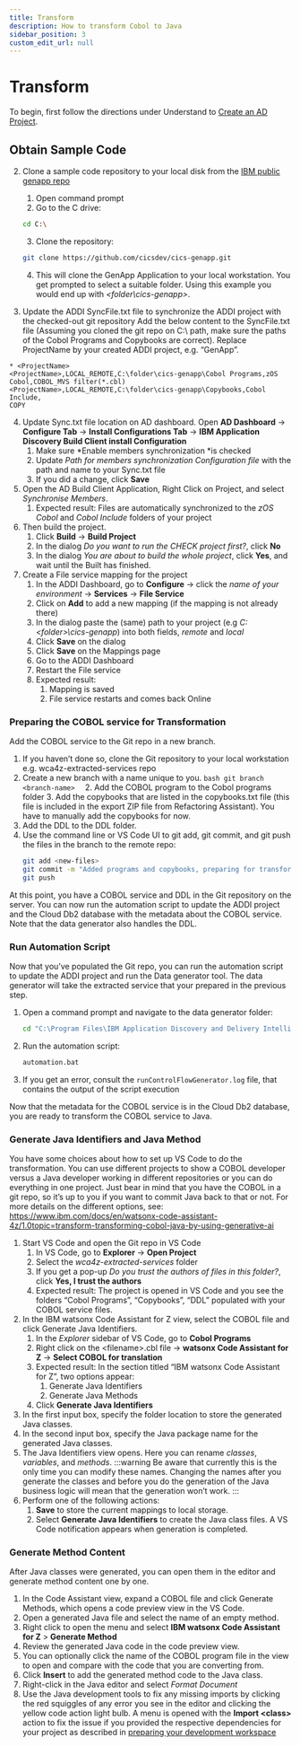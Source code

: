 ```yaml
---
title: Transform
description: How to transform Cobol to Java
sidebar_position: 3
custom_edit_url: null
---
```


# Transform

To begin, first follow the directions under Understand to [Create an AD Project](understand#create-ad-project).

## Obtain Sample Code

2. Clone a sample code repository to your local disk from the [IBM public genapp repo](ttps://github.com/cicsdev/cics-genapp)
    1. Open command prompt
    2. Go to the C drive:
    ```bash
    cd C:\
    ```
    3. Clone the repository:
    ```bash
    git clone https://github.com/cicsdev/cics-genapp.git
    ```
    4. This will clone the GenApp Application to your local workstation. You get prompted to select a suitable folder. Using this example you would end up with *\<folder\cics-genapp\>*.
    
3. Update the ADDI SyncFile.txt file to synchronize the ADDI project with the checked-out git repository
Add the below content to the SyncFile.txt file (Assuming you cloned the git repo on C:\ path, make sure the paths of the Cobol Programs and Copybooks are correct). Replace ProjectName by your created ADDI project, e.g. “GenApp”.
```
* <ProjectName>
<ProjectName>,LOCAL_REMOTE,C:\folder\cics-genapp\Cobol Programs,zOS Cobol,COBOL_MVS filter(*.cbl)
<ProjectName>,LOCAL_REMOTE,C:\folder\cics-genapp\Copybooks,Cobol Include,
COPY
```
4. Update Sync.txt file location on AD dashboard. Open **AD Dashboard** -> **Configure Tab** -> **Install Configurations Tab** -> **IBM Application Discovery Build Client install Configuration**
    1. Make sure *Enable members synchronization *is checked
    2. Update *Path for members synchronization Configuration file* with the path and name to your Sync.txt file
    3. If you did a change, click **Save**
5. Open the AD Build Client Application, Right Click on Project, and select *Synchronise Members*.
    1. Expected result: Files are automatically synchronized to the *zOS Cobol* and *Cobol Include* folders of your project
6. Then build the project.
    1. Click **Build** -> **Build Project**
    2. In the dialog *Do you want to run the CHECK project first?*, click **No**
    3. In the dialog *You are about to build the whole project*, click **Yes**, and wait until the Built has finished.
7. Create a File service mapping for the project
    1. In the ADDI Dashboard, go to **Configure** -> click the *name of your environment* -> **Services** -> **File Service**
    2. Click on **Add** to add a new mapping (if the mapping is not already there)
    3. In the dialog paste the (same) path to your project (e.g *C:\<folder>\cics-genapp*) into both fields, *remote* and *local*
    4. Click **Save** on the dialog
    5. Click **Save** on the Mappings page
    6. Go to the ADDI Dashboard
    7. Restart the File service
    8. Expected result:
        1. Mapping is saved
        2. File service restarts and comes back Online


### Preparing the COBOL service for Transformation

Add the COBOL service to the Git repo in a new branch.
1. If you haven’t done so, clone the Git repository to your local workstation e.g. wca4z-extracted-services repo
2. Create a new branch with a name unique to you.
        ```bash
        git branch <branch-name> 
        ```
    2. Add the COBOL program to the Cobol programs folder
    3. Add the copybooks that are listed in the copybooks.txt file (this file is included in the export ZIP file from Refactoring Assistant). You have to manually add the copybooks for now.
3. Add the DDL to the DDL folder.
4. Use the command line or VS Code UI to git add, git commit, and git push the files in the branch to the remote repo:
    ```bash
    git add <new-files>
    git commit -m "Added programs and copybooks, preparing for transformation"
    git push
    ```

At this point, you have a COBOL service and DDL in the Git repository on the server. You can now run the automation script to update the ADDI project and 
the Cloud Db2 database with the metadata about the COBOL service. Note that the data generator also handles the DDL.

### Run Automation Script
Now that you’ve populated the Git repo, you can run the automation script to update the ADDI project and run the Data generator tool. 
The data generator will take the extracted service that your prepared in the previous step.

1. Open a command prompt and navigate to the data generator folder:
    ```bash
    cd "C:\Program Files\IBM Application Discovery and Delivery Intelligence\WCA4Z Data Generator"
    ```
2. Run the automation script:
    ```bash
    automation.bat
    ```
3. If you get an error, consult the `runControlFlowGenerator.log` file, that contains the output of the script execution

Now that the metadata for the COBOL service is in the Cloud Db2 database, you are ready to transform the COBOL service to Java.

### Generate Java Identifiers and Java Method

You have some choices about how to set up VS Code to do the transformation. You can use different projects to show a COBOL developer versus a Java developer working in different repositories or you can do everything in one project. Just bear in mind that you have the COBOL in a git repo, so it’s up to you if you want to commit Java back to that or not. For more details on the different options, see:
https://www.ibm.com/docs/en/watsonx-code-assistant-4z/1.0topic=transform-transforming-cobol-java-by-using-generative-ai

1. Start VS Code and open the Git repo in VS Code
    1. In VS Code, go to **Explorer** -> **Open Project**
    2. Select the *wca4z-extracted-services* folder
    3. If you get a pop-up *Do you trust the authors of files in this folder?*, click **Yes, I trust the authors**
    4. Expected result: The project is opened in VS Code and you see the folders “Cobol
    Programs”, “Copybooks”, “DDL” populated with your COBOL service files.
2. In the IBM watsonx Code Assistant for Z view, select the COBOL file and click Generate Java Identifiers.
    1. In the *Explorer* sidebar of VS Code, go to **Cobol Programs**
    2. Right click on the \<filename\>.cbl file -> **watsonx Code Assistant for Z** -> **Select COBOL for translation**
    3. Expected result:  In the section titled “IBM watsonx Code Assistant for Z”, two options appear: 
        1. Generate Java Identifiers
        2. Generate Java Methods
    4. Click **Generate Java Identifiers**
3. In the first input box, specify the folder location to store the generated Java classes.
4. In the second input box, specify the Java package name for the generated Java classes.
5. The Java Identifiers view opens. Here you can rename *classes*, *variables*, and *methods*. 
    :::warning
    Be aware that currently this is the only time you can modify these names. Changing the names after you generate the classes 
    and before you do the generation of the Java business logic will mean that the generation won’t work.
    :::
6. Perform one of the following actions:
    1. **Save** to store the current mappings to local storage.
    2. Select **Generate Java Identifiers** to create the Java class files. A VS Code
    notification appears when generation is completed.

### Generate Method Content

After Java classes were generated, you can open them in the editor and generate method content one by one.

1.	In the Code Assistant view, expand a COBOL file and click Generate Methods, which opens a code preview view in the VS Code.
2.	Open a generated Java file and select the name of an empty method.
3.	Right click to open the menu and select **IBM watsonx Code Assistant for Z** > **Generate Method**
4.	Review the generated Java code in the code preview view.
5.	You can optionally click the name of the COBOL program file in the view to open and compare with the code that you are converting from.
6.	Click **Insert** to add the generated method code to the Java class.
7.	Right-click in the Java editor and select *Format Document*
8.	Use the Java development tools to fix any missing imports by clicking the red squiggles of any error you see in the editor and clicking the yellow code action light bulb. 
A menu is opened with the **Import \<class\>** action to fix the issue if you provided the respective dependencies for your project as described in [preparing your development workspace](#preparing-the-cobol-service-for-transformation)